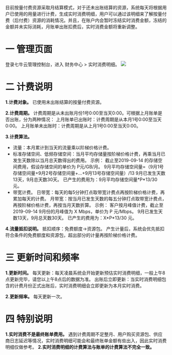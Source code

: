 目前按量付费资源采取月结算模式，对于还未出账结算的资源，系统每天将根据用户已使用的用量进行计费，生成实时消费明细，用户可以通过该明细来了解按量付费（后付费）资源的消耗情况。并且，在账户内会暂时冻结实时消费金额，冻结的金额并未实际消耗，月账单出账扣费后，实时消费金额将重新调整。

# 一 管理页面
登录七牛云管理控制台，进入 财务中心 >  实时消费明细。
![](https://dn-odum9helk.qbox.me/FkM_57ZvhOjz5ZPQSb2dR6JyCey1)


# 二 计费说明
**1.计费对象。**
已使用未出账结算的按量付费资源。

**2.计费周期。**
计费周期是从未出账月份1号0:00至当天0:00。可根据上月账单是否出账，分为两种情况：
上月账单已出账时：计费周期是从本月1号0:00至当天0:00。
上月账单未出账时：计费周期是从上月1号0:00至当天0:00。

**3.计费算法。**
* 流量：本月累计到当天的流量乘以阶梯价格计费。
* 标准存储空间、低频存储空间：当月平均存储量按阶梯价格计费，再乘当月已发生天数除以当月总天数得出的费用。
示例：
截止至2019-09-14 的存储空间费用，假设存储空间的单价为 P元/GB/月。
9月平均存储空间量=（9月1号存储空间量+9月2号存储空间量+…+9月13号存储空间量）/13
9月已发生天数13天，9月总天数30天。
已产生的费用为：9月平均存储空间量\*P\*13/30 元。
* 带宽计费。
日带宽：每天的每5分钟打点取带宽计费点再按阶梯价格计费，再累加每天的计费。
月带宽：按当月已发生天数的每五分钟打点取带宽计费点，再按阶梯价格计费，再按当月天数折算。
示例：
客户按月峰值计费，截止至2019-09-14 9月份的月峰值为 X Mbps，单价为 P 元/Mbps。
9月已发生天数13天，9月总天数30天。
已产生的费用为：X\*P\*13/30 元。

**4.流量抵扣说明。**
抵扣顺序：免费额度→资源包。
产生计量后，系统会优先抵扣符合条件的免费额度和资源包，超出部分的计量再按阶梯价格计费。

# 三 更新时间和频率
**1.更新时间。**
每天更新：每天凌晨系统会开始更新预估实时消费明细，一般上午8点更新完毕，请您以上午8点后的数据为准。
出账后立即更新：当实时消费明细包含的计费月份正式出账后，实时消费明细会立即更新为本月实时消费。

**2.更新频率。**
每天更新一次。

# 四 特别说明
**1.实时消费不是最终账单费用。**
遇到计费周期不足整月、用户购买资源包、供应商日志延迟等情况，实时消费明细可能会和最终账单金额有些出入，因此实时消费明细仅做参考。
**2.实时消费明细的计费算法与账单的计费算法不完全一致。**



